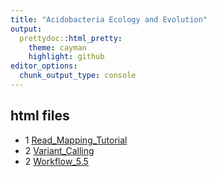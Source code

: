 ```yaml
---
title: "Acidobacteria Ecology and Evolution"
output:
  prettydoc::html_pretty:
    theme: cayman
    highlight: github
editor_options: 
  chunk_output_type: console
---
```



## html files

* 1 [Read_Mapping_Tutorial](Read_Mapping.nb.html)
* 2 [Variant_Calling](Variant_Calling.nb.html)
* 2 [Workflow_5.5](Workflow_5.5.nb.html)